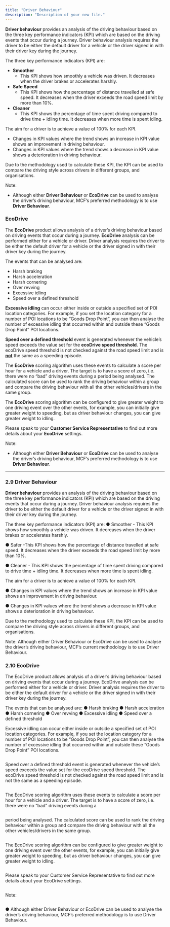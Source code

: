 ```yaml
---
title: "Driver Behaviour"
description: "Description of your new file."
---
```


**Driver behaviour** provides an analysis of the driving behaviour based on the three key performance indicators (KPI) which are based on the driving events that occur during a journey. Driver behaviour analysis requires the driver to be either the default driver for a vehicle or the driver signed in with their driver key during the journey.

The three key performance indicators (KPI) are:

- **Smoother**
  - This KPI shows how smoothly a vehicle was driven. It decreases when the driver brakes or accelerates harshly.  
- **Safe Speed**
  - This KPI shows how the percentage of distance travelled at safe speed. It decreases when the driver exceeds the road speed limit by more than 10%. 
- **Cleaner**
  - This KPI shows the percentage of time spent driving compared to drive time + idling time. It decreases when more time is spent idling.

The aim for a driver is to achieve a value of 100% for each KPI.

- Changes in KPI values where the trend shows an increase in KPI value shows an improvement in driving behaviour. 
- Changes in KPI values where the trend shows a decrease in KPI value shows a deterioration in driving behaviour.

Due to the methodology used to calculate these KPI, the KPI can be used to compare the driving style across drivers in different groups, and organisations.

Note:

- Although either **Driver Behaviour** or **EcoDrive** can be used to analyse the driver’s driving behaviour, MCF’s preferred methodology is to use **Driver Behaviour**.

### **EcoDrive**

The **EcoDrive** product allows analysis of a driver’s driving behaviour based on driving events that occur during a journey. **EcoDrive** analysis can be performed either for a vehicle or driver. Driver analysis requires the driver to be either the default driver for a vehicle or the driver signed in with their driver key during the journey.

The events that can be analysed are:

- Harsh braking
- Harsh acceleration 
- Harsh cornering
- Over revving
- Excessive idling
- Speed over a defined threshold

**Excessive idling** can occur either inside or outside a specified set of POI location categories. For example, if you set the location category for a number of POI locations to be “Goods Drop Point”, you can then analyse the number of excessive idling that occurred within and outside these “Goods Drop Point” POI locations.

**Speed over a defined threshold** event is generated whenever the vehicle’s speed exceeds the value set for the **ecoDrive speed threshold**. The ecoDrive speed threshold is not checked against the road speed limit and is **<u>not</u>** the same as a speeding episode.

The **EcoDrive** scoring algorithm uses these events to calculate a score per hour for a vehicle and a driver. The target is to have a score of zero, i.e. there were no “bad” driving events during a period being analysed. The calculated score can be used to rank the driving behaviour within a group and compare the driving behaviour with all the other vehicles/drivers in the same group.

The **EcoDrive** scoring algorithm can be configured to give greater weight to one driving event over the other events, for example, you can initially give greater weight to speeding, but as driver behaviour changes, you can give greater weight to idling. 

Please speak to your **Customer Service Representative** to find out more details about your **EcoDrive** settings.

Note:

- Although either **Driver Behaviour** or **EcoDrive** can be used to analyse the driver’s driving behaviour, MCF’s preferred methodology is to use **Driver Behaviour**.

- --------
### 2.9 Driver Behaviour

**Driver behaviour** provides an analysis of the driving behaviour based on the three key
performance indicators (KPI) which are based on the driving events that occur during a journey.
Driver behaviour analysis requires the driver to be either the default driver for a vehicle or the
driver signed in with their driver key during the journey.

The three key performance indicators (KPI) are:
● Smoother - This KPI shows how smoothly a vehicle was driven. It decreases when the driver brakes or accelerates harshly.

● Safer -This KPI shows how the percentage of distance travelled at safe speed. It decreases when the driver exceeds the road speed limit by more than 10%.

● Cleaner - This KPI shows the percentage of time spent driving compared to drive time + idling time. It decreases when more time is spent idling.


The aim for a driver is to achieve a value of 100% for each KPI.

● Changes in KPI values where the trend shows an increase in KPI value shows an
improvement in driving behaviour.

● Changes in KPI values where the trend shows a decrease in KPI value shows a deterioration in driving behaviour.

Due to the methodology used to calculate these KPI, the KPI can be used to compare the driving style across drivers in different groups, and organisations.


Note: Although either Driver Behaviour or EcoDrive can be used to analyse the driver’s driving behaviour, MCF’s current methodology is to use Driver Behaviour.


### 2.10 EcoDrive

The EcoDrive product allows analysis of a driver’s driving behaviour based on driving events that occur during a journey. EcoDrive analysis can be performed either for a vehicle or driver. Driver analysis requires the driver to be either the default driver for a vehicle or the driver signed in with their driver key during the journey.


The events that can be analysed are:
● Harsh braking
● Harsh acceleration
● Harsh cornering
● Over revving
● Excessive idling
● Speed over a defined threshold

Excessive idling can occur either inside or outside a specified set of POI location categories. For
example, if you set the location category for a number of POI locations to be “Goods Drop Point”,
you can then analyse the number of excessive idling that occurred within and outside these
“Goods Drop Point” POI locations.
```
```
Speed over a defined threshold event is generated whenever the vehicle’s speed exceeds the
value set for the ecoDrive speed threshold. The ecoDrive speed threshold is not checked
against the road speed limit and is not the same as a speeding episode.
```
```
The EcoDrive scoring algorithm uses these events to calculate a score per hour for a vehicle and
a driver. The target is to have a score of zero, i.e. there were no “bad” driving events during a
```

```
period being analysed. The calculated score can be used to rank the driving behaviour within a
group and compare the driving behaviour with all the other vehicles/drivers in the same group.
```
```
The EcoDrive scoring algorithm can be configured to give greater weight to one driving event
over the other events, for example, you can initially give greater weight to speeding, but as driver
behaviour changes, you can give greater weight to idling.
```
```
Please speak to your Customer Service Representative to find out more details about your
EcoDrive settings.
```
```
Note:
```
```
● Although either Driver Behaviour or EcoDrive can be used to analyse the driver’s driving
behaviour, MCF’s preferred methodology is to use Driver Behaviour.